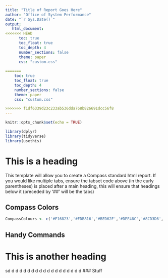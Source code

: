 ```yaml
---
title: "Title of Report Goes Here"
author: "Office of System Performance"
date: "`r Sys.Date()`"
output:
   html_document:
<<<<<<< HEAD
      toc: true
      toc_float: true
      toc_depth: 4
      number_sections: false
      theme: paper
      css: "custom.css"
        
=======
    toc: true
    toc_float: true
    toc_depth: 4
    number_sections: false
    theme: paper
    css: "custom.css"

>>>>>>> f1df6339d23c233ab536dda768b826691dcc56f8
---
```


```r
knitr::opts_chunk$set(echo = TRUE)

library(dplyr)
library(tidyverse)
library(usethis)

```

# This is a heading {.tabset .tabset-fade .tabset-pills}

This template will allow you to create a Compass standard html report. If you would like multiple tabs, ensure the tabset code above (in the curly parentheses) is placed after a main heading, this will ensure that headings below it (preceded by '## ' will be the tabs)

## Compass Colors

```r

CompassColours <- c('#F16823','#FDB816','#BED62F','#DEE48C','#8CD3D6','#4AB8C1','#286169','#133438')

```

## Handy Commands

# This is another heading
sd
d
d
d
d
d
d
d
d
d
d
d
d
d
d
d
d
d
d
### Stuff

<!-- "C:/Program Files/RStudio/resources/app/bin/quarto/bin/tools/pandoc" +RTS -K512m -RTS skeleton.knit.md --to html4 --from markdown+autolink_bare_uris+tex_math_single_backslash --output skeleton.html --lua-filter "C:\Users\SHeron\AppData\Local\R\win-library\4.2\rmarkdown\rmarkdown\lua\pagebreak.lua" --lua-filter "C:\Users\SHeron\AppData\Local\R\win-library\4.2\rmarkdown\rmarkdown\lua\latex-div.lua" --embed-resources --standalone --variable bs3=TRUE --section-divs --table-of-contents --toc-depth 4 --variable toc_float=1 --variable toc_selectors=h1,h2,h3,h4 --variable toc_collapsed=1 --variable toc_smooth_scroll=1 --variable toc_print=1 --template "C:\Users\SHeron\AppData\Local\R\win-library\4.2\rmarkdown\rmd\h\default.html" --no-highlight --variable highlightjs=1 --variable theme=paper --css custom.css --mathjax --variable "mathjax-url=https://mathjax.rstudio.com/latest/MathJax.js?config=TeX-AMS-MML_HTMLorMML" --include-in-header "C:\Users\SHeron\AppData\Local\Temp\RtmpGMrRMc\rmarkdown-str149604eed71c2.html"  -->